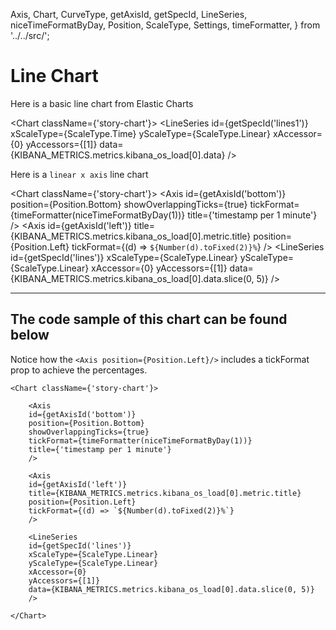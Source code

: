   Axis,
  Chart,
  CurveType,
  getAxisId,
  getSpecId,
  LineSeries,
  niceTimeFormatByDay,
  Position,
  ScaleType,
  Settings,
  timeFormatter,
} from '../../src/';

<Meta title="Types of charts/Line Charts/Basic and with axes" />

# Line Chart

Here is a basic line chart from Elastic Charts

<Chart className={'story-chart'}>
    <LineSeries
    id={getSpecId('lines1')}
    xScaleType={ScaleType.Time}
    yScaleType={ScaleType.Linear}
    xAccessor={0}
    yAccessors={[1]}
    data={KIBANA_METRICS.metrics.kibana_os_load[0].data}
    />
</Chart>

Here is a `linear x axis` line chart 

<Chart className={'story-chart'}>
    <Axis
    id={getAxisId('bottom')}
    position={Position.Bottom}
    showOverlappingTicks={true}
    tickFormat={timeFormatter(niceTimeFormatByDay(1))}
    title={'timestamp per 1 minute'}
    />
    <Axis
    id={getAxisId('left')}
    title={KIBANA_METRICS.metrics.kibana_os_load[0].metric.title}
    position={Position.Left}
    tickFormat={(d) => `${Number(d).toFixed(2)}%`}
    />
    <LineSeries
    id={getSpecId('lines')}
    xScaleType={ScaleType.Linear}
    yScaleType={ScaleType.Linear}
    xAccessor={0}
    yAccessors={[1]}
    data={KIBANA_METRICS.metrics.kibana_os_load[0].data.slice(0, 5)}
    />
</Chart>



***

## The code sample of this chart can be found below 

Notice how the `<Axis position={Position.Left}/>` includes a tickFormat prop to achieve the percentages. 
```
<Chart className={'story-chart'}>

    <Axis
    id={getAxisId('bottom')}
    position={Position.Bottom}
    showOverlappingTicks={true}
    tickFormat={timeFormatter(niceTimeFormatByDay(1))}
    title={'timestamp per 1 minute'}
    />

    <Axis
    id={getAxisId('left')}
    title={KIBANA_METRICS.metrics.kibana_os_load[0].metric.title}
    position={Position.Left}
    tickFormat={(d) => `${Number(d).toFixed(2)}%`}
    />

    <LineSeries
    id={getSpecId('lines')}
    xScaleType={ScaleType.Linear}
    yScaleType={ScaleType.Linear}
    xAccessor={0}
    yAccessors={[1]}
    data={KIBANA_METRICS.metrics.kibana_os_load[0].data.slice(0, 5)}
    />

</Chart>
```